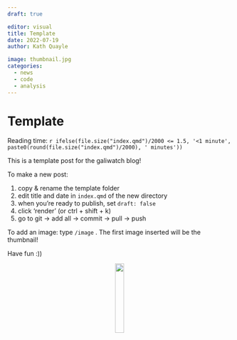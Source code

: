 ```yaml
---
draft: true

editor: visual
title: Template
date: 2022-07-19
author: Kath Quayle

image: thumbnail.jpg
categories:
  - news
  - code
  - analysis
---
```


# Template

Reading time: `r ifelse(file.size("index.qmd")/2000 <= 1.5, '<1 minute', paste0(round(file.size("index.qmd")/2000), ' minutes'))`

This is a template post for the galiwatch blog!

To make a new post:

1.  copy & rename the template folder
2.  edit title and date in `index.qmd` of the new directory
3.  when you're ready to publish, set `draft: false`
4.  click 'render' (or ctrl + shift + k)
5.  go to git -\> add all -\> commit -\> pull -\> push

To add an image: type `/image` . The first image inserted will be the thumbnail!

Have fun :))

<center>![](thumbnail.jpg){width="20%"}</center>
